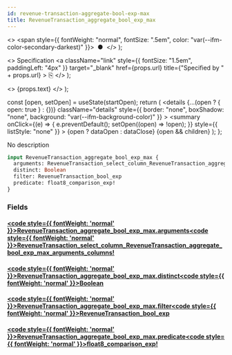 ```yaml
---
id: revenue-transaction-aggregate-bool-exp-max
title: RevenueTransaction_aggregate_bool_exp_max
---
```


<head>
  <meta content="noindex" name="robots" />
  <meta charset="utf-8" />
</head>

  <>
    <span style={{ fontWeight: "normal", fontSize: ".5em", color: "var(--ifm-color-secondary-darkest)" }}>
      &nbsp;●&nbsp;
    </span>
  </>
);

  <>
    Specification
    <a
      className="link"
      style={{ fontSize: "1.5em", paddingLeft: "4px" }}
      target="_blank"
      href={props.url}
      title={"Specified by " + props.url}
    >
      ⎘
    </a>
  </>
);

  <>
    <span className={props.class}>{props.text}</span>
  </>
);


  const [open, setOpen] = useState(startOpen);
  return (
    <details
      {...(open ? { open: true } : {})}
      className="details"
      style={{ border: "none", boxShadow: "none", background: "var(--ifm-background-color)" }}
    >
      <summary
        onClick={(e) => {
          e.preventDefault();
          setOpen((open) => !open);
        }}
        style={{ listStyle: "none" }}
      >
        {open ? dataOpen : dataClose}
      </summary>
      {open && children}
    </details>
  );
};

No description

```graphql
input RevenueTransaction_aggregate_bool_exp_max {
  arguments: RevenueTransaction_select_column_RevenueTransaction_aggregate_bool_exp_max_arguments_columns!
  distinct: Boolean
  filter: RevenueTransaction_bool_exp
  predicate: float8_comparison_exp!
}
```

### Fields

#### [<code style={{ fontWeight: 'normal' }}>RevenueTransaction_aggregate_bool_exp_max.<b>arguments</b></code>](#)<Bullet />[<code style={{ fontWeight: 'normal' }}><b>RevenueTransaction_select_column_RevenueTransaction_aggregate_bool_exp_max_arguments_columns!</b></code>](/docs/api/airdrops/graphql/envio/enums/revenue-transaction-select-column-revenue-transaction-aggregate-bool-exp-max-arguments-columns.mdx) <Badge class="badge badge--secondary badge--non_null" text="non-null"/> <Badge class="badge badge--secondary " text="enum"/>

#### [<code style={{ fontWeight: 'normal' }}>RevenueTransaction_aggregate_bool_exp_max.<b>distinct</b></code>](#)<Bullet />[<code style={{ fontWeight: 'normal' }}><b>Boolean</b></code>](/docs/api/airdrops/graphql/envio/scalars/boolean.mdx) <Badge class="badge badge--secondary " text="scalar"/>

#### [<code style={{ fontWeight: 'normal' }}>RevenueTransaction_aggregate_bool_exp_max.<b>filter</b></code>](#)<Bullet />[<code style={{ fontWeight: 'normal' }}><b>RevenueTransaction_bool_exp</b></code>](/docs/api/airdrops/graphql/envio/inputs/revenue-transaction-bool-exp.mdx) <Badge class="badge badge--secondary " text="input"/>

#### [<code style={{ fontWeight: 'normal' }}>RevenueTransaction_aggregate_bool_exp_max.<b>predicate</b></code>](#)<Bullet />[<code style={{ fontWeight: 'normal' }}><b>float8_comparison_exp!</b></code>](/docs/api/airdrops/graphql/envio/inputs/float-8-comparison-exp.mdx) <Badge class="badge badge--secondary badge--non_null" text="non-null"/> <Badge class="badge badge--secondary " text="input"/>
